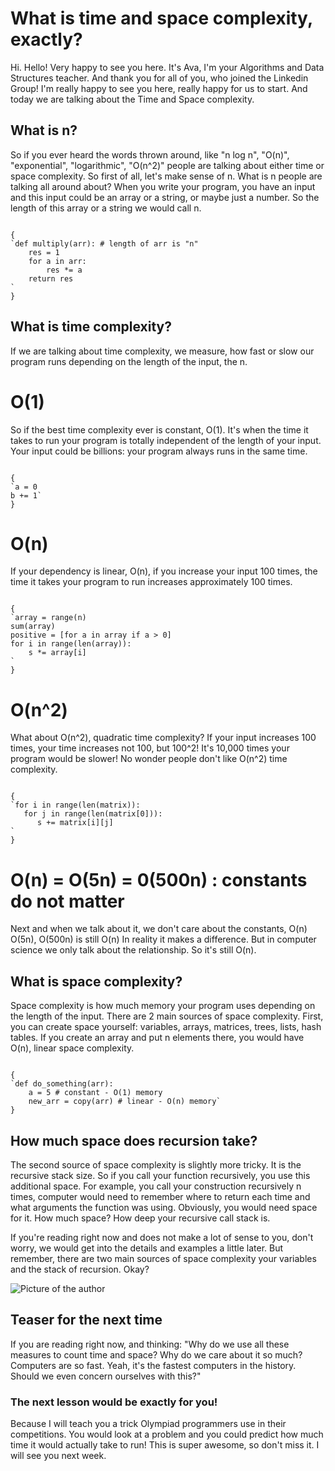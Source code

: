 


<YoutubeClassic code="8ZjgN0POkEo?si=pRSJIv_XUvBRSLiB"/>

# What is time and space complexity, exactly?


Hi. Hello! Very happy to see you here. It's Ava, I'm your Algorithms and Data Structures teacher. And thank you for all of you, who joined the Linkedin Group! I'm really happy to see you here, really happy for us to start. And today we are talking about the Time and Space complexity. 

## What is n? 

So if you ever heard the words thrown around, like "n log n", "O(n)", "exponential", "logarithmic", "O(n^2)" people are talking about either time or space complexity. So first of all, let's make sense of n. What is n people are talking all around about?  When you write your program, you have an input and this input could be an array or a string, or maybe just a number. So the length of this array or a string we would call n. 

<Code>
{
`def multiply(arr): # length of arr is "n"
    res = 1
    for a in arr:
        res *= a
    return res
`
}
</Code>

## What is time complexity? 

If we are talking about time complexity, we measure, how fast or slow our program runs depending on the length of the input, the n.

# O(1)

So if the best time complexity ever is constant, O(1). It's when the time it takes to run your program is totally independent of the length of your input. Your input could be billions: your program always runs in the same time. 

<Code>
{
`a = 0
b += 1`
}
</Code>

# O(n)

If your dependency is linear, O(n), if you increase your input 100 times, the time it takes your program to run increases approximately 100 times.

<Code>
{
`array = range(n)
sum(array)
positive = [for a in array if a > 0]
for i in range(len(array)):
    s *= array[i]
`
}
</Code>

# O(n^2)

What about O(n^2), quadratic time complexity? If your input increases 100 times, your time increases not 100, but 100^2! It's 10,000 times your program would be slower! No wonder people don't like O(n^2) time complexity.

<Code>
{
`for i in range(len(matrix)):
   for j in range(len(matrix[0])):
      s += matrix[i][j]
`
}
</Code>

# O(n) = O(5n) = 0(500n) : constants do not matter

Next and when we talk about it, we don't care about the constants, O(n) O(5n), O(500n) is still O(n) In reality it makes a difference. But in computer science we only talk about the relationship. So it's still O(n). 

## What is space complexity?

Space complexity is how much memory your program uses depending on the length of the input. There are 2 main sources of space complexity. First, you can create space yourself: variables, arrays, matrices, trees, lists, hash tables. If you create an array and put n elements there, you would have O(n), linear space complexity. 

<Code>
{
`def do_something(arr):
    a = 5 # constant - O(1) memory
    new_arr = copy(arr) # linear - O(n) memory`
}
</Code>


## How much space does recursion take?

The second source of space complexity is slightly more tricky. It is the recursive stack size. So if you call your function recursively, you use this additional space. For example, you call your construction recursively n times, computer would need to remember where to return each time and what arguments the function was using. Obviously, you would need space for it. How much space? How deep your recursive call stack is.  

If you're reading right now and does not make a lot of sense to you, don't worry, we would get into the details and examples a little later. But remember, there are two main sources of space complexity your variables and the stack of recursion. Okay? 


<Image
      src="https://res.cloudinary.com/ava-coding-com/image/upload/v1647240152/Algorithms%20Book/1st_opening_ooh6yr.png"
      width={1000}
      height={500}
      alt="Picture of the author"
/>

## Teaser for the next time

If you are reading right now, and thinking: "Why do we use all these measures to count time and space? Why do we care about it so much? Computers are so fast. Yeah, it's the fastest computers in the history. Should we even concern ourselves with this?" 

### The next lesson would be exactly for you!

Because I will teach you a trick Olympiad programmers use in their competitions. You would look at a problem and you could predict how much time it would actually take to run! This is super awesome, so don't miss it. I will see you next week.